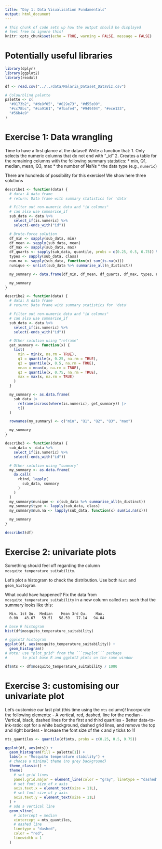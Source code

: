 ```yaml
---
title: "Day 1: Data Visualisation Fundamentals"
output: html_document
---
```


```r
# This chunk of code sets up how the output should be displayed
# feel free to ignore this!
knitr::opts_chunk$set(echo = TRUE, warning = FALSE, message = FALSE)
```

# Potentially useful libraries

```r
library(dplyr)
library(ggplot2)
library(readxl)

df <- read.csv("../../data/Malaria_Dataset_DataViz.csv")

# Colourblind palette
palette <- c(
  "#0173b2", "#de8f05", "#029e73", "#d55e00",
  "#cc78bc", "#ca9161", "#fbafe4", "#949494", "#ece133",
  "#56b4e9"
)
```

# Exercise 1: Data wrangling

Time to have a first glance at the dataset!
Write a function that:
 1. Only selects the numeric columns that do not end with "_id"
 2. Creates a table for the remaining columns with the following summary statistics:
  * min, Q1, median, mean, Q3, max
  * the number of NaNs
  * the data type (e.g., ```numeric```)

There are hundreds of possibility for this exercise! We show here three solutions

```r
describe1 <- function(data) {
  # data: A data frame
  # return: Data frame with summary statistics for 'data'

  # Filter out non-numeric data and "id columns"
  # can also use summarise_if
  sub_data <- data %>%
    select_if(is.numeric) %>%
    select(-ends_with("id"))

  # Brute-force solution
  df_min <- sapply(sub_data, min)
  df_mean <- sapply(sub_data, mean)
  df_max <- sapply(sub_data, max)
  df_quarts <- sapply(sub_data, quantile, probs = c(0.25, 0.5, 0.75)) %>% t()
  types <- sapply(sub_data, class)
  num.na <- sapply(sub_data, function(x) sum(is.na(x)))
  nunique <- unlist(sub_data %>% summarise_all(n_distinct))

  my_summary <- data.frame(df_min, df_mean, df_quarts, df_max, types, num.na, nunique)

  my_summary
}

describe2 <- function(data) {
  # data: A data frame
  # return: Data frame with summary statistics for 'data'

  # Filter out non-numeric data and "id columns"
  # can also use summarise_if
  sub_data <- data %>%
    select_if(is.numeric) %>%
    select(-ends_with("id"))

  # Other solution using "reframe"
  get_summary <- function(x) {
    list(
      min = min(x, na.rm = TRUE),
      q1 = quantile(x, 0.25, na.rm = TRUE),
      q2 = quantile(x, 0.5, na.rm = TRUE),
      mean = mean(x, na.rm = TRUE),
      q3 = quantile(x, 0.75, na.rm = TRUE),
      max = max(x, na.rm = TRUE)
    )
  }

  my_summary <- as.data.frame(
    sub_data |>
      reframe(across(where(is.numeric), get_summary)) |>
      t()
  )

  rownames(my_summary) <- c("min", "Q1", "Q2", "Q3", "max")

  my_summary
}

describe3 <- function(data) {
  sub_data <- data %>%
    select_if(is.numeric) %>%
    select(-ends_with("id"))

  # Other solution using "summary"
  my_summary <- as.data.frame(
    do.call(
      rbind, lapply(
        sub_data, summary
      )
    )
  )
  my_summary$nunique <- c(sub_data %>% summarise_all(n_distinct))
  my_summary$type <- lapply(sub_data, class)
  my_summary$num.na <- lapply(sub_data, function(x) sum(is.na(x)))

  my_summary
}

describe3(df)
```

# Exercise 2: univariate plots

Something should feel off regarding the column ```mosquito_temperature_suitability```.

Let's plot a histogram to check the distribution. Use both ```hist``` and ```geom_histogram```.

What could have happened? Fix the data from ```mosquito_temperature_suitability``` in a new column called ```mts``` such that the summary looks like this:

```
  Min. 1st Qu.  Median    Mean 3rd Qu.    Max.
  0.00   43.67   59.51   58.59   77.14   94.04
```


```r
# base R histogram
hist(df$mosquito_temperature_suitability)

# ggplot2 histogram
ggplot(df, aes(mosquito_temperature_suitability)) +
  geom_histogram()
# Note: use "plot_grid" from the ```cowplot``` package
#       to plot base R and ggplot2 plots on the same window

df$mts <- df$mosquito_temperature_suitability / 1000
```

# Exercise 3: customising our univariate plot

Let's customise our last plot (this time using the ```mts``` column)!
Incorporate the following elements:
  - A vertical, red, dashed, line for the median
  - Vertical, black, dashed lines for the first and third quartiles
  - Better data-to-ink-ratio: opt for a white background, dashed grid lines, and remove the top and right borders
  - Increase the font size of the x and y ticks to 11

```r
mts_quantiles <- quantile(df$mts, probs = c(0.25, 0.5, 0.75))

ggplot(df, aes(mts)) +
  geom_histogram(fill = palette[1]) +
  labs(x = "Mosquito temperature stability") +
  # choose a minimal theme (no grey background)
  theme_classic() +
  theme(
    # set grid lines
    panel.grid.major = element_line(color = "gray", linetype = "dashed"),
    # set font size of x axis
    axis.text.x = element_text(size = 11L),
    # set font size of y axis
    axis.text.y = element_text(size = 11L)
  ) +
  # add a vertical line
  geom_vline(
    # intercept = median
    xintercept = mts_quantiles,
    # dashed line
    linetype = "dashed",
    color = "red",
    linewidth = 1
  )
```